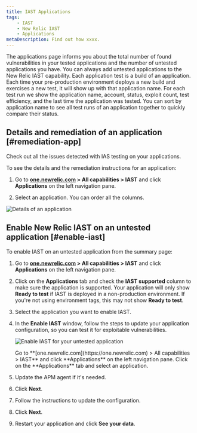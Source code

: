 ```yaml
---
title: IAST Applications
tags:
    - IAST
    - New Relic IAST
    - Applications
metaDescription: Find out how xxxx.
---
```





The applications page informs you about the total number of found vulnerabilities in your tested applications and the number of untested applications you have. You can always add untested applications to the New Relic IAST capability. Each application test is a build of an application. Each time your pre-production environment deploys a new build and exercises a new test, it will show up with that application name. For each test run we show the application name, account, status, exploit count, test efficiency, and the last time the application was tested. You can sort by application name to see all test runs of an application together to quickly compare their status.

## Details and remediation of an application [#remediation-app]

Check out all the issues detected with IAS testing on your applications.

To see the details and the remediation instructions for an application:

1. Go to **[one.newrelic.com](https://one.newrelic.com) > All capabilities > IAST** and click **Applications** on the left navigation pane.

2. Select an application. You can order all the columns.

<img
    title="Details of an application"
    alt="Details of an application"
    src={iastCoverageSummary}
/>

## Enable New Relic IAST on an untested application [#enable-iast]

To enable IAST on an untested application from the summary page:

1. Go to **[one.newrelic.com](https://one.newrelic.com) > All capabilities > IAST** and click **Applications** on the left navigation pane.

2. Click on the **Applications** tab and check the **IAST supported** column to make sure the application is supported. Your application will only show **Ready to test** if IAST is deployed in a non-production environment. If you're not using environment tags, this may not show **Ready to test**.

3. Select the application you want to enable IAST.

4. In the **Enable IAST** window, follow the steps to update your application configuration, so you can test it for exploitable vulnerabilities.

    <img
        title="Enable IAST for your untested application"
        alt="Enable IAST for your untested application"
        src={iastEnableIast}
    />

    <figcaption>
        Go to **[one.newrelic.com](https://one.newrelic.com) > All capabilities > IAST** and click **Applications** on the left navigation pane. Click on the **Applications** tab and select an application.
    </figcaption>


5. Update the APM agent if it's needed.

6. Click **Next**.

7. Follow the instructions to update the configuration.

8. Click **Next**.

9. Restart your application and click **See your data**.
